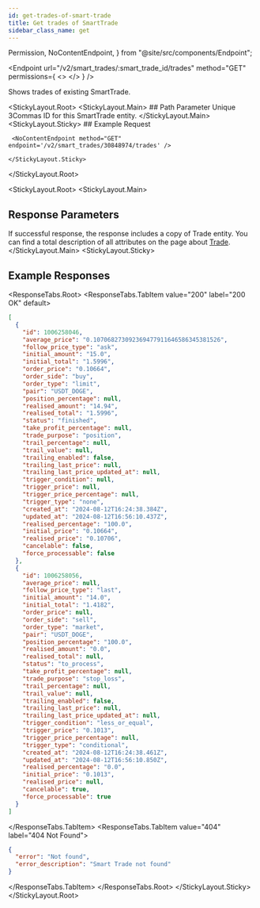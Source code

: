 ```yaml
---
id: get-trades-of-smart-trade
title: Get trades of SmartTrade
sidebar_class_name: get
---
```


  Permission,
  NoContentEndpoint,
} from "@site/src/components/Endpoint";

<Endpoint
  url="/v2/smart_trades/:smart_trade_id/trades"
  method="GET"
  permissions={
    <>
      <Permission title="Permission" description="SMART_TRADES_READ" />
      <Permission title="Security" description="SIGNED" />
    </>
  }
/>

Shows trades of existing SmartTrade.

<Separator />

<StickyLayout.Root>
    <StickyLayout.Main>
        ## Path Parameter
        <ApiParam name='smart_trade_id' type='integer' id="smart_trade_id" required>
        Unique 3Commas ID for this SmartTrade entity.
        </ApiParam>
    </StickyLayout.Main>
    <StickyLayout.Sticky>
    ## Example Request

     <NoContentEndpoint method="GET" endpoint='/v2/smart_trades/30848974/trades' />

    </StickyLayout.Sticky>

</StickyLayout.Root>

<StickyLayout.Root>
<StickyLayout.Main>
## Response Parameters
If successful response, the response includes a copy of Trade entity. You can find a total description of all attributes on the page about [Trade](/smart-trade/0_smart_trade_entity.mdx).
</StickyLayout.Main>
<StickyLayout.Sticky>
## Example Responses
<ResponseTabs.Root>
<ResponseTabs.TabItem value="200" label="200 OK" default>

```json
[
  {
    "id": 1006258046,
    "average_price": "0.107068273092369477911646586345381526",
    "follow_price_type": "ask",
    "initial_amount": "15.0",
    "initial_total": "1.5996",
    "order_price": "0.10664",
    "order_side": "buy",
    "order_type": "limit",
    "pair": "USDT_DOGE",
    "position_percentage": null,
    "realised_amount": "14.94",
    "realised_total": "1.5996",
    "status": "finished",
    "take_profit_percentage": null,
    "trade_purpose": "position",
    "trail_percentage": null,
    "trail_value": null,
    "trailing_enabled": false,
    "trailing_last_price": null,
    "trailing_last_price_updated_at": null,
    "trigger_condition": null,
    "trigger_price": null,
    "trigger_price_percentage": null,
    "trigger_type": "none",
    "created_at": "2024-08-12T16:24:38.384Z",
    "updated_at": "2024-08-12T16:56:10.437Z",
    "realised_percentage": "100.0",
    "initial_price": "0.10664",
    "realised_price": "0.10706",
    "cancelable": false,
    "force_processable": false
  },
  {
    "id": 1006258056,
    "average_price": null,
    "follow_price_type": "last",
    "initial_amount": "14.0",
    "initial_total": "1.4182",
    "order_price": null,
    "order_side": "sell",
    "order_type": "market",
    "pair": "USDT_DOGE",
    "position_percentage": "100.0",
    "realised_amount": "0.0",
    "realised_total": null,
    "status": "to_process",
    "take_profit_percentage": null,
    "trade_purpose": "stop_loss",
    "trail_percentage": null,
    "trail_value": null,
    "trailing_enabled": false,
    "trailing_last_price": null,
    "trailing_last_price_updated_at": null,
    "trigger_condition": "less_or_equal",
    "trigger_price": "0.1013",
    "trigger_price_percentage": null,
    "trigger_type": "conditional",
    "created_at": "2024-08-12T16:24:38.461Z",
    "updated_at": "2024-08-12T16:56:10.850Z",
    "realised_percentage": "0.0",
    "initial_price": "0.1013",
    "realised_price": null,
    "cancelable": true,
    "force_processable": true
  }
]
```

</ResponseTabs.TabItem>
<ResponseTabs.TabItem value="404" label="404 Not Found">
```json
{
  "error": "Not found",
  "error_description": "Smart Trade not found"
}
```
</ResponseTabs.TabItem>
</ResponseTabs.Root>
</StickyLayout.Sticky>
</StickyLayout.Root>
